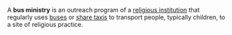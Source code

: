 A '''bus ministry''' is an outreach program of a [[religious institution]] that regularly uses [[bus]]es or [[share taxi]]s to transport people, typically children, to a site of religious practice.

{{religion-stub}}